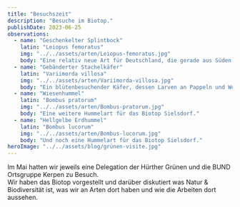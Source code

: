 ```yaml
---
title: "Besuchszeit"
description: "Besuche im Biotop."
publishDate: 2023-06-25
observations:
  - name: "Geschenkelter Splintbock"
    latin: "Leiopus femoratus"
    img: "../../assets/arten/Leiopus-femoratus.jpg"
    body: "Eine relativ neue Art für Deutschland, die gerade aus Süden einwandert. Erstsichtung für Köln."
  - name: "Gebänderter Stachelkäfer"
    latin: "Variimorda villosa"
    img: "../../assets/arten/Variimorda-villosa.jpg"
    body: "Ein blütenbesuchender Käfer, dessen Larven an Pappeln und Weiden fressen."
  - name: "Wiesenhummel"
    latin: "Bombus pratorum"
    img: "../../assets/arten/Bombus-pratorum.jpg"
    body: "Eine weitere Hummelart für das Biotop Sielsdorf."
  - name: "Hellgelbe Erdhummel"
    latin: "Bombus lucorum"
    img: "../../assets/arten/Bombus-lucorum.jpg"
    body: "Und noch eine Hummelart für das Biotop Sielsdorf."
heroImage: "../../assets/blog/grünen-visite.jpg"
---
```


Im Mai hatten wir jeweils eine Delegation der Hürther Grünen und die BUND Ortsgruppe Kerpen zu Besuch.  
Wir haben das Biotop vorgestellt und darüber diskutiert was Natur & Biodiversität ist, was wir an Arten dort haben und wie die Arbeiten dort aussehen. 
